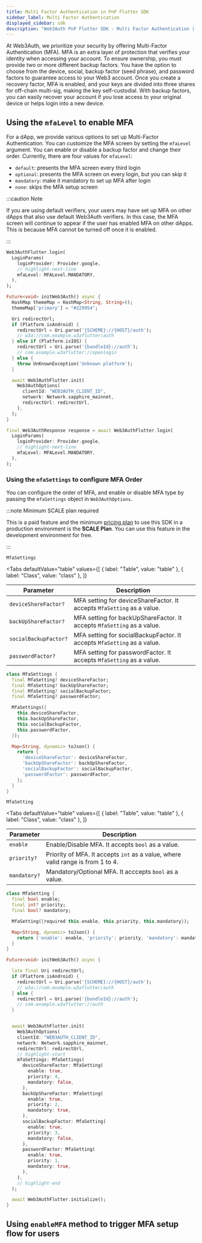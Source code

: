 ```yaml
---
title: Multi Factor Authentication in PnP Flutter SDK
sidebar_label: Multi Factor Authentication
displayed_sidebar: sdk
description: "Web3Auth PnP Flutter SDK - Multi Factor Authentication | Documentation - Web3Auth"
---
```



At Web3Auth, we prioritize your security by offering Multi-Factor Authentication (MFA). MFA is an
extra layer of protection that verifies your identity when accessing your account. To ensure
ownership, you must provide two or more different backup factors. You have the option to choose from
the device, social, backup factor (seed phrase), and password factors to guarantee access to your
Web3 account. Once you create a recovery factor, MFA is enabled, and your keys are divided into
three shares for off-chain multi-sig, making the key self-custodial. With backup factors, you can
easily recover your account if you lose access to your original device or helps login into a new
device.

<MFAMinimumPlan />

## Using the `mfaLevel` to enable MFA

For a dApp, we provide various options to set up Multi-Factor Authentication. You can customize the
MFA screen by setting the `mfaLevel` argument. You can enable or disable a backup factor and change
their order. Currently, there are four values for `mfaLevel`:

- `default`: presents the MFA screen every third login
- `optional`: presents the MFA screen on every login, but you can skip it
- `mandatory`: make it mandatory to set up MFA after login
- `none`: skips the MFA setup screen

:::caution Note

If you are using default verifiers, your users may have set up MFA on other dApps that also use
default Web3Auth verifiers. In this case, the MFA screen will continue to appear if the user has
enabled MFA on other dApps. This is because MFA cannot be turned off once it is enabled.

:::

```dart
Web3AuthFlutter.login(
  LoginParams(
    loginProvider: Provider.google,
    // highlight-next-line
    mfaLevel: MFALevel.MANDATORY,
  ),
);
```

```dart title="Usage"
Future<void> initWeb3Auth() async {
  HashMap themeMap = HashMap<String, String>();
  themeMap['primary'] = "#229954";

  Uri redirectUrl;
  if (Platform.isAndroid) {
    redirectUrl = Uri.parse('{SCHEME}://{HOST}/auth');
    // w3a://com.example.w3aflutter/auth
  } else if (Platform.isIOS) {
    redirectUrl = Uri.parse('{bundleId}://auth');
    // com.example.w3aflutter://openlogin
  } else {
    throw UnKnownException('Unknown platform');
  }

  await Web3AuthFlutter.init(
    Web3AuthOptions(
      clientId: "WEB3AUTH_CLIENT_ID",
      network: Network.sapphire_mainnet,
      redirectUrl: redirectUrl,
    ),
  );
}

final Web3AuthResponse response = await Web3AuthFlutter.login(
  LoginParams(
    loginProvider: Provider.google,
    // highlight-next-line
    mfaLevel: MFALevel.MANDATORY,
  ),
);
```

### Using the `mfaSettings` to configure MFA Order

You can configure the order of MFA, and enable or disable MFA type by passing the `mfaSettings`
object in `Web3AuthOptions`.

:::note Minimum SCALE plan required

This is a paid feature and the minimum [pricing plan](https://web3auth.io/pricing.html) to use this
SDK in a production environment is the **SCALE Plan**. You can use this feature in the development
environment for free.

:::

`MfaSettings`

<Tabs
  defaultValue="table"
  values={[
    { label: "Table", value: "table" },
    { label: "Class", value: "class" },
  ]}
>

<TabItem value="table">

| Parameter             | Description                                                             |
| --------------------- | ----------------------------------------------------------------------- |
| `deviceShareFactor?`  | MFA setting for deviceShareFactor. It accepts `MfaSetting` as a value.  |
| `backUpShareFactor?`  | MFA setting for backUpShareFactor. It accepts `MfaSetting` as a value.  |
| `socialBackupFactor?` | MFA setting for socialBackupFactor. It accepts `MfaSetting` as a value. |
| `passwordFactor?`     | MFA setting for passwordFactor. It accepts `MfaSetting` as a value.     |

</TabItem>

<TabItem value="class">

```dart
class MfaSettings {
  final MfaSetting? deviceShareFactor;
  final MfaSetting? backUpShareFactor;
  final MfaSetting? socialBackupFactor;
  final MfaSetting? passwordFactor;

  MfaSettings({
    this.deviceShareFactor,
    this.backUpShareFactor,
    this.socialBackupFactor,
    this.passwordFactor,
  });

  Map<String, dynamic> toJson() {
    return {
      'deviceShareFactor': deviceShareFactor,
      'backUpShareFactor': backUpShareFactor,
      'socialBackupFactor': socialBackupFactor,
      'passwordFactor': passwordFactor,
    };
  }
}
```

</TabItem>
</Tabs>

`MfaSetting`

<Tabs
  defaultValue="table"
  values={[
    { label: "Table", value: "table" },
    { label: "Class", value: "class" },
  ]}
>

<TabItem value="table">

| Parameter    | Description                                                                     |
| ------------ | ------------------------------------------------------------------------------- |
| `enable`     | Enable/Disable MFA. It accepts `bool` as a value.                               |
| `priority?`  | Priority of MFA. It accepts `int` as a value, where valid range is from 1 to 4. |
| `mandatory?` | Mandatory/Optional MFA. It acccepts `bool` as a value.                          |

</TabItem>
<TabItem value="class">

```dart
class MfaSetting {
  final bool enable;
  final int? priority;
  final bool? mandatory;

  MfaSetting({required this.enable, this.priority, this.mandatory});

  Map<String, dynamic> toJson() {
    return {'enable': enable, 'priority': priority, 'mandatory': mandatory};
  }
}
```

</TabItem>
</Tabs>

```dart
Future<void> initWeb3Auth() async {

  late final Uri redirectUrl;
  if (Platform.isAndroid) {
    redirectUrl = Uri.parse('{SCHEME}://{HOST}/auth');
    // w3a://com.example.w3aflutter/auth
  } else {
    redirectUrl = Uri.parse('{bundleId}://auth');
    // com.example.w3aflutter://auth
  }


  await Web3AuthFlutter.init(
    Web3AuthOptions(
    clientId: "WEB3AUTH_CLIENT_ID",
    network: Network.sapphire_mainnet,
    redirectUrl: redirectUrl,
    // highlight-start
    mfaSettings: MfaSettings(
      deviceShareFactor: MfaSetting(
        enable: true,
        priority: 4,
        mandatory: false,
      ),
      backUpShareFactor: MfaSetting(
        enable: true,
        priority: 2,
        mandatory: true,
      ),
      socialBackupFactor: MfaSetting(
        enable: true,
        priority: 3,
        mandatory: false,
      ),
      passwordFactor: MfaSetting(
        enable: true,
        priority: 1,
        mandatory: true,
      ),
    ),
    // highlight-end
  );

  await Web3AuthFlutter.initialize();
}
```

## Using `enableMFA` method to trigger MFA setup flow for users

<EnableMFAMethod />

